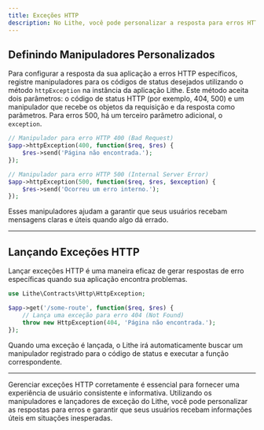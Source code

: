 ```yaml
---
title: Exceções HTTP
description: No Lithe, você pode personalizar a resposta para erros HTTP específicos utilizando manipuladores. Isso permite que você forneça mensagens e comportamentos específicos para diferentes tipos de erros.
---
```


## Definindo Manipuladores Personalizados

Para configurar a resposta da sua aplicação a erros HTTP específicos, registre manipuladores para os códigos de status desejados utilizando o método `httpException` na instância da aplicação Lithe. Este método aceita dois parâmetros: o código de status HTTP (por exemplo, 404, 500) e um manipulador que recebe os objetos da requisição e da resposta como parâmetros. Para erros 500, há um terceiro parâmetro adicional, o `exception`.

```php
// Manipulador para erro HTTP 400 (Bad Request)
$app->httpException(400, function($req, $res) {
    $res->send('Página não encontrada.');
});

// Manipulador para erro HTTP 500 (Internal Server Error)
$app->httpException(500, function($req, $res, $exception) {
    $res->send('Ocorreu um erro interno.');
});
```

Esses manipuladores ajudam a garantir que seus usuários recebam mensagens claras e úteis quando algo dá errado.

---

## Lançando Exceções HTTP

Lançar exceções HTTP é uma maneira eficaz de gerar respostas de erro específicas quando sua aplicação encontra problemas.


```php
use Lithe\Contracts\Http\HttpException;

$app->get('/some-route', function($req, $res) {
    // Lança uma exceção para erro 404 (Not Found)
    throw new HttpException(404, 'Página não encontrada.');
});
```

Quando uma exceção é lançada, o Lithe irá automaticamente buscar um manipulador registrado para o código de status e executar a função correspondente.

---

Gerenciar exceções HTTP corretamente é essencial para fornecer uma experiência de usuário consistente e informativa. Utilizando os manipuladores e lançadores de exceção do Lithe, você pode personalizar as respostas para erros e garantir que seus usuários recebam informações úteis em situações inesperadas.
